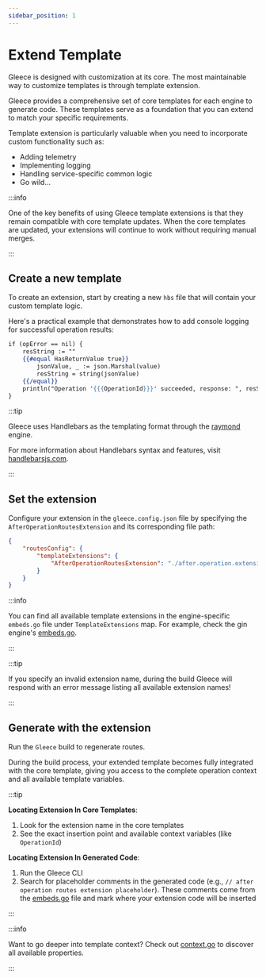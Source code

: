 ```yaml
---
sidebar_position: 1
---
```


# Extend Template

Gleece is designed with customization at its core. The most maintainable way to customize templates is through template extension.

Gleece provides a comprehensive set of core templates for each engine to generate code. These templates serve as a foundation that you can extend to match your specific requirements.

Template extension is particularly valuable when you need to incorporate custom functionality such as:
- Adding telemetry
- Implementing logging
- Handling service-specific common logic
- Go wild...

:::info

One of the key benefits of using Gleece template extensions is that they remain compatible with core template updates. When the core templates are updated, your extensions will continue to work without requiring manual merges.

:::


## Create a new template

To create an extension, start by creating a new `hbs` file that will contain your custom template logic.

Here's a practical example that demonstrates how to add console logging for successful operation results:

```handlebars title="after.operation.extension.hbs"
if (opError == nil) {
    resString := ""
    {{#equal HasReturnValue true}}
        jsonValue, _ := json.Marshal(value)
        resString = string(jsonValue)
    {{/equal}}
    println("Operation '{{{OperationId}}}' succeeded, response: ", resString)
}
```

:::tip

Gleece uses Handlebars as the templating format through the [raymond](https://github.com/aymerick/raymond) engine.

For more information about Handlebars syntax and features, visit [handlebarsjs.com](https://handlebarsjs.com/).

:::

## Set the extension

Configure your extension in the `gleece.config.json` file by specifying the `AfterOperationRoutesExtension` and its corresponding file path:

```json title="gleece.config.json"
{
    "routesConfig": {
        "templateExtensions": {
            "AfterOperationRoutesExtension": "./after.operation.extension.hbs"
        }
    }
}
```

:::info

You can find all available template extensions in the engine-specific `embeds.go` file under `TemplateExtensions` map. For example, check the gin engine's [embeds.go](https://github.com/gopher-fleece/gleece/blob/main/generator/templates/gin/embeds.go).

:::

:::tip

If you specify an invalid extension name, during the build Gleece will respond with an error message listing all available extension names!

:::

## Generate with the extension

Run the `Gleece` build to regenerate routes.

During the build process, your extended template becomes fully integrated with the core template, giving you access to the complete operation context and all available template variables.

:::tip

**Locating Extension In Core Templates**: 
   1. Look for the extension name in the core templates
   2. See the exact insertion point and available context variables (like `OperationId`)

**Locating Extension In Generated Code**: 
   1. Run the Gleece CLI
   2. Search for placeholder comments in the generated code (e.g., `// after operation routes extension placeholder`). These comments come from the [embeds.go](https://github.com/gopher-fleece/gleece/blob/main/generator/templates/gin/embeds.go) file and mark where your extension code will be inserted

:::


:::info

Want to go deeper into template context? Check out [context.go](https://github.com/gopher-fleece/gleece/blob/main/generator/routes/context.go) to discover all available properties.

:::